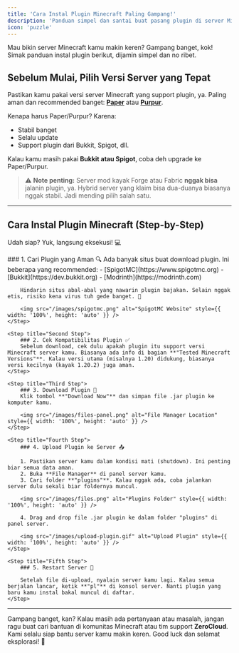 ```yaml
---
title: 'Cara Instal Plugin Minecraft Paling Gampang!'
description: 'Panduan simpel dan santai buat pasang plugin di server Minecraft.'
icon: 'puzzle'
---
```


Mau bikin server Minecraft kamu makin keren? Gampang banget, kok! Simak panduan instal plugin berikut, dijamin simpel dan no ribet.

## Sebelum Mulai, Pilih Versi Server yang Tepat

Pastikan kamu pakai versi server Minecraft yang support plugin, ya. Paling aman dan recommended banget: **[Paper](https://papermc.io/)** atau **[Purpur](https://purpurmc.org/download/purpur/)**. 

Kenapa harus Paper/Purpur? Karena:
- Stabil banget
- Selalu update
- Support plugin dari Bukkit, Spigot, dll.

Kalau kamu masih pakai **Bukkit atau Spigot**, coba deh upgrade ke Paper/Purpur. 

> ⚠️ **Note penting:** Server mod kayak Forge atau Fabric **nggak bisa** jalanin plugin, ya. Hybrid server yang klaim bisa dua-duanya biasanya nggak stabil. Jadi mending pilih salah satu.

---

## Cara Instal Plugin Minecraft (Step-by-Step)

Udah siap? Yuk, langsung eksekusi! 💻

<Steps>
    <Step title="First Step">
        ### 1. Cari Plugin yang Aman 🔍
        Ada banyak situs buat download plugin. Ini beberapa yang recommended:
        - [SpigotMC](https://www.spigotmc.org)
        - [Bukkit](https://dev.bukkit.org)
        - [Modrinth](https://modrinth.com)

        Hindarin situs abal-abal yang nawarin plugin bajakan. Selain nggak etis, risiko kena virus tuh gede banget. 😬

        <img src="/images/spigotmc.png" alt="SpigotMC Website" style={{ width: '100%', height: 'auto' }} />
    </Step>

    <Step title="Second Step">
        ### 2. Cek Kompatibilitas Plugin ✅
        Sebelum download, cek dulu apakah plugin itu support versi Minecraft server kamu. Biasanya ada info di bagian **"Tested Minecraft Versions"**. Kalau versi utama (misalnya 1.20) didukung, biasanya versi kecilnya (kayak 1.20.2) juga aman.
    </Step>

    <Step title="Third Step">
        ### 3. Download Plugin 💾
        Klik tombol **"Download Now"** dan simpan file .jar plugin ke komputer kamu.

        <img src="/images/files-panel.png" alt="File Manager Location" style={{ width: '100%', height: 'auto' }} />
    </Step>

    <Step title="Fourth Step">
        ### 4. Upload Plugin ke Server 📤

        1. Pastikan server kamu dalam kondisi mati (shutdown). Ini penting biar semua data aman.
        2. Buka **File Manager** di panel server kamu.
        3. Cari folder **"plugins"**. Kalau nggak ada, coba jalankan server dulu sekali biar foldernya muncul.

        <img src="/images/files.png" alt="Plugins Folder" style={{ width: '100%', height: 'auto' }} />

        4. Drag and drop file .jar plugin ke dalam folder "plugins" di panel server.

        <img src="/images/upload-plugin.gif" alt="Upload Plugin" style={{ width: '100%', height: 'auto' }} />
    </Step>

    <Step title="Fifth Step">
        ### 5. Restart Server 🔄

        Setelah file di-upload, nyalain server kamu lagi. Kalau semua berjalan lancar, ketik **"pl"** di konsol server. Nanti plugin yang baru kamu instal bakal muncul di daftar.
    </Step>
</Steps>

---

Gampang banget, kan? Kalau masih ada pertanyaan atau masalah, jangan ragu buat cari bantuan di komunitas Minecraft atau tim support **ZeroCloud**. Kami selalu siap bantu server kamu makin keren. Good luck dan selamat eksplorasi! 🚀
